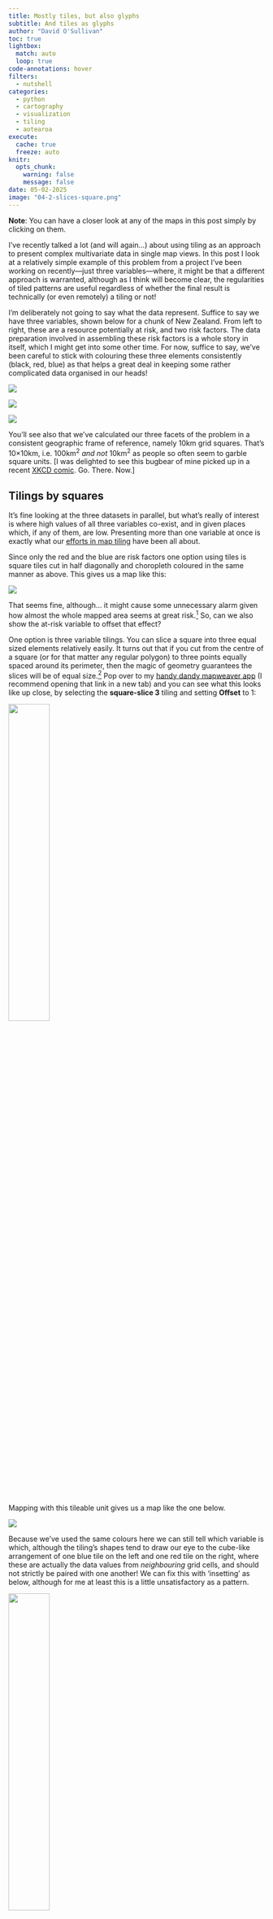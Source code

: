 ```yaml
---
title: Mostly tiles, but also glyphs
subtitle: And tiles as glyphs
author: "David O'Sullivan"
toc: true
lightbox:
  match: auto
  loop: true
code-annotations: hover
filters: 
  - nutshell
categories:
  - python
  - cartography
  - visualization
  - tiling
  - aotearoa
execute:
  cache: true
  freeze: auto
knitr:
  opts_chunk: 
    warning: false
    message: false
date: 05-02-2025
image: "04-2-slices-square.png"
---
```


**Note**: You can have a closer look at any of the maps in this post simply by clicking on them.

I've recently talked a lot (and will again...) about using tiling as an approach to present complex multivariate data in single map views. In this post I look at a relatively simple example of this problem from a project I've been working on recently&mdash;just three variables&mdash;where, it might be that a different approach is warranted, although as I think will become clear, the regularities of tiled patterns are useful regardless of whether the final result is technically (or even remotely) a tiling or not!

I'm deliberately not going to say what the data represent. Suffice to say we have three variables, shown below for a chunk of New Zealand. From left to right, these are a resource potentially at risk, and two risk factors. The data preparation involved in assembling these risk factors is a whole story in itself, which I might get into some other time. For now, suffice to say, we've been careful to stick with colouring these three elements consistently (black, red, blue) as that helps a great deal in keeping some rather complicated data organised in our heads!

::: {layout-ncol=3}
![](01-var1.png){group="data"}

![](02-var2.png){group="data"}

![](03-var3.png){group="data"}
:::

You'll see also that we've calculated our three facets of the problem in a consistent geographic frame of reference, namely 10km grid squares. That's 10&times;10km, i.e. 100km<sup>2</sup> _and not_ 10km<sup>2</sup> as people so often seem to garble square units. [I was delighted to see this bugbear of mine picked up in a recent [XKCD comic](https://xkcd.com/3065/). Go. There. Now.]

## Tilings by squares
It's fine looking at the three datasets in parallel, but what's really of interest is where high values of all three variables co-exist, and in given places which, if any of them, are low. Presenting more than one variable at once is exactly what our [efforts in map tiling](https://github.com/DOSull/weaving-space) have been all about. 

Since only the red and the blue are risk factors one option using tiles is square tiles cut in half diagonally and choropleth coloured in the same manner as above. This gives us a map like this:

![](04-2-slices-square.png){group="maps"}

That seems fine, although... it might cause some unnecessary alarm given how almost the whole mapped area seems at great risk.^[Although, it's really not: all those areas where there is no blue have very low risk associated with that factor and if we need both to be present then they are OK.] So, can we also show the at-risk variable to offset that effect?

One option is three variable tilings. You can slice a square into three equal sized elements relatively easily. It turns out that if you cut from the centre of a square (or for that matter any regular polygon) to three points equally spaced around its perimeter, then the magic of geometry guarantees the slices will be of equal size.^[A potentially useful tip for children's parties.] Pop over to my [handy dandy mapweaver app](https://dosull.github.io/mapweaver/app/) (I recommend opening that link in a new tab) and you can see what this looks like up close, by selecting the **square-slice 3** tiling and setting **Offset** to 1:

![](3-slices-of-a-square.png){width=40%}

Mapping with this tileable unit gives us a map like the one below.

![](06-3-slices-square.png){group="maps"}

Because we've used the same colours here we can still tell which variable is which, although the tiling's shapes tend to draw our eye to the cube-like arrangement of one blue tile on the left and one red tile on the right, where these are actually the data values from _neighbouring_ grid cells, and should not strictly be paired with one another! We can fix this with 'insetting' as below, although for me at least this is a little unsatisfactory as a pattern.

![](3-slices-of-a-square-with-insets.png){width=40%}

Another problem with this tiling is that the different shapes of the three tiles, which should perhaps in theory help us with telling one variable from another are distracting. Nice idea in theory then, but maybe not so great in practice.

## But squares are so _square_
Yes, you're right. Squares _are_ square. Hexagons are much sexier, even if they are no longer the basis for the coolest discrete global grid systems.^[That honour now belongs to [Carto's A5geo _pentagon_ based system](https://a5geo.org) in case you were wondering. I am of course using the word 'coolest' in the most nerdy of senses.]

In the current application where we are interested in three variables, hexagons also have the convenient feature of a number of sides divisible by three so we can slice them into three pieces more nicely than squares. That approach yields a pleasingly cubic map:

![](07-3-slices-hex.png){group="maps"}

We could even make our slices pentagonal and get the best of both worlds. Here's what that tiling would look like:

![](3-slices-of-a-hexagon-offset-1.png){width=40%}

The problem here is that the repeating hexagon shape doesn't have a consistent mapping onto out underlying square gridded data, so what underlying data any particular group of tiles represents is unclear. We could go back and redo all the analysis, and of course all these numbers are estimates and subject to all kinds of variation as we move data around from geometry to geometry anyway. If we really _love_ the hex output map, then probably we _should_ redo the analysis for hexagonal output areas. For now, I'm going to move on and back to another way to present these three variables using square tiles cut diagonally.

## Back to square two
The map below borrows an idea from the interesting _value-by-alpha_ approach proposed some years ago by Rob Roth and others.^[See for example [this post](https://andywoodruff.com/blog/how-to-make-a-value-by-alpha-map/).]

![](05-2-slices-square-alpha-overlay.png){group="maps"}

I've never entirely got along with value-by-alpha maps. This is partly because I'm not sure they work especially well on white backgrounds and I'm not cool enough for maps with dark backgrounds, and partly because I struggle to get the alpha (transparency/opacity) channel and all the associated blending modes to play nice. Somehow or other the alpha channel never has quite the effect I hope for and expect it to have in practice.

I made the map above by calculating the colours in QGIS. You set the layer symbology to **Simple Fill** and then edit the expression for the colour to something like the below:

```
color_rgba(if("var2" > 0, 204, 255),
           if("var2" > 0, 0, 255),
           if("var2" > 0, 0, 255),
           "var1" * 255)
```

If you've ever used the expression editing in QGIS you'll know it's not a lot of fun to work with. Also, if you're really paying attention, you'll realise that this isn't applying a colour ramp to `var2` but simply turning it on if `var2` is above 0 (which it is across most of the map, if you refer back to the first couple of maps in this post). It's 'dampening' down the red colour by applying an alpha channel based on `var1` the at-risk attribute. So this is almost like doing GIS overlay cartographically. The dimmed out reds and blues are of less concern because the resource at-risk is less exposed in those dimmed out areas. It would be possible using a more complex expression than that above to put the reds and blues on colour ramps, although given the transparency effect I think that the approach shown is better.

## Just show all the data!
I think the last example is interesting, and of the tiling-based approaches shown probably the most successful&mdash;although success will ultimately lie in the eyes of the end user of these maps and datasets. 

But what that last example got me thinking is, "why not just show all the data?" The three variables are on different numerical scales, but if we rescale all three so they range from 0 to 1 then by setting symbology in QGIS to **No Symbols** and instead using the **Diagrams** option, we can construct a three variable histogram^[Not technically a histogram, more a bar chart, but now I am being nitpicky.] in each of the 10km square cells, after some rather annoying fiddle to get the barcharts to line up properly.^[By default QGIS hovers them over the area centroid, which is fine... and makes complete sense if the areas are typical irregular polygons. For this gridded arrangement I wanted the barchart _baselines_ to line up and that involves some more expressions to be entered to offset barcharts from the centroid depending on the values in the data. The barcharts also have to be drawn in **Map Units** which conjures up an alarming image of giant 3km wide bars rectangles the length and breadth of the country.] By sticking with the red-blue-grey colouring it's easy to tell which bar is which.

Anyway, after some frustrating experiences with the options in the **Diagrams** option I wound up with this map:

![](08-barcharts.png)

This slice of the map doesn't really do it justice, because what's interesting about this map (to my tiling-attuned eye) is how the regular arrangement of barchart _glyphs_^[This paper provides a good overview of glyph-based visualisation: Borgo R, J Kehrer, DHS Chung, E Maguire, RS Laramee, H Hauser, MO Ward and M Chen. 2013. Glyph-based visualization: foundations, design guidelines, techniques and applications. In _34th Eurographics 2013: Girona, Spain - State of the Art Reports_, ed. M Sbert and L Szirmay-Kalos, 39-63. doi: [10.2312/conf/EG2013/stars/039-063](https://dx.doi.org/10.2312/conf/EG2013/stars/039-063).] itself conveys information about the overall pattern. That is clearer when you see the whole map:

![](09-barcharts-all.png)

Where there is more 'ink on the page' or 'colour on the screen' are areas of greater possible concern. At the same time that you can see those overall patterns, it is easy to zoom in on particular areas for a closer look to confirm exactly why a particular area might be of interest. And because this representation is based on barcharts and does not depend on the vagaries of how colour is perceived but on estimation based on the heights of bars, which we are generally better at than reading values based on colours, the underlying data is likely to be conveyed more reliably by this map than some of the others here.

## Tiles and glyphs: the same or different?
There isn't really one 'right' map. Any of the maps shown in this post could I think be useful depending on the exact interest of the end user. We'll find out more about that in the weeks ahead, and it's entirely possible they will simply want all the underlying data assembled into some kind of interactive web map (perhaps even a GIS...). 

I still think single map summaries of multivariate data have real value, and their design is an ongoing challenge. I really like the tiling approach I've been developing over the last couple of years, but in this case, I think that the barchart glyphs are probably a better overall solution. Saying that, I've learned from my adventures in tiling that repeating arrangements are an incredibly powerful tool for revealing patterns in geographical data, and it's that as much as the individual glyphs that is doing a lot of the 'information transmission' work here.

It is also worth pondering the question of when a tiling becomes an arrangement of glyphs once we allow for 'insetting' as shown in the three slice options above. Insetting the repeating tileable unit when the inset distance is small makes it easier to tell which tile is which in the overall map arrangment. But as shown below, as the inset gets wider, the tileable unit in effect becomes a glyph!

::: {layout-ncol=4}
![](3-slices-of-a-square-with-insets-1.png){group="tiles-to-glyphs"}

![](3-slices-of-a-square-with-insets-2.png){group="tiles-to-glyphs"}

![](3-slices-of-a-square-with-insets-3.png){group="tiles-to-glyphs"}

![](3-slices-of-a-square-with-insets-4.png){group="tiles-to-glyphs"}
:::

In the latest version of the `weavingspace` module^[0.0.6.79 at time of writing available on [pypi.org](https://pypi.org/search/?q=weavingspace)] the option to scale, rotate, and skew tileable units independently of their spacing within the tiling has been enabled, which can support this perspective. This is certainly a new dimension to the approach that I expect to explore further in other projects.



